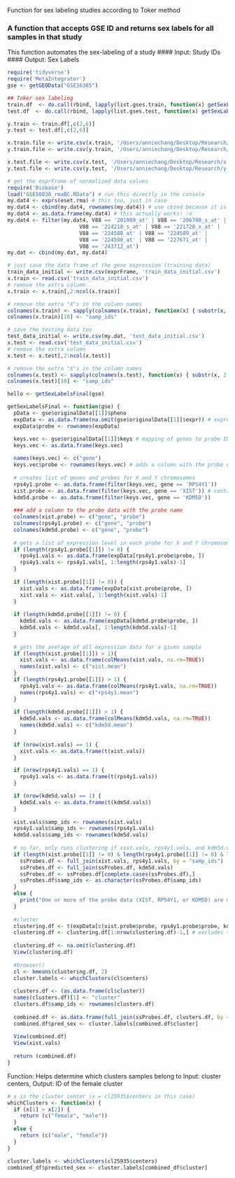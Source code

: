 Function for sex labeling studies according to Toker method

### A function that accepts GSE ID and returns sex labels for all samples in that study
This function automates the sex-labeling of a study
#### Input: Study IDs
#### Output: Sex Labels
```r
require('tidyverse')
require('MetaIntegrator')
gse <- getGEOData("GSE16385")
```

```r
## Toker sex labeling
train.df  <- do.call(rbind, lapply(list.gses.train, function(x) getSexLabelsFinal(getGEOData(x))))
test.df  <- do.call(rbind, lapply(list.gses.test, function(x) getSexLabelsFinal(getGEOData(x))))

y.train <- train.df[,c(2,6)]
y.test <- test.df[,c(2,6)]

x.train.file <- write.csv(x.train, '/Users/anniechang/Desktop/Research/x.train.csv')
y.train.file <- write.csv(y.train, '/Users/anniechang/Desktop/Research/y.train.csv')

x.test.file <- write.csv(x.test, '/Users/anniechang/Desktop/Research/x.test.csv')
y.test.file <- write.csv(y.test, '/Users/anniechang/Desktop/Research/y.test.csv')

# get the exprFrame of normalized data values
require('Biobase')
load("GSE50830_rmaBC.RData") # run this directly in the console
my.dat4 <- exprs(eset.rma) # this too, just in case
my.dat4 <- cbind(my.dat4, rownames(my.dat4)) # use cbind because it is a matrix
my.dat4 <- as.data.frame(my.dat4) # this actually works! :o
my.dat4 <- filter(my.dat4, V88 == '201909_at' | V88 == '206700_s_at' |
                       V88 == '214218_s_at' | V88 == '221728_x_at' | 
                       V88 == '224588_at' | V88 == '224589_at' |
                       V88 == '224590_at' | V88 == '227671_at' | 
                       V88 == '243712_at')
my.dat <- cbind(my.dat, my.dat4)

# just save the data frame of the gene expression (training data)
train_data_initial <- write.csv(exprFrame, 'train_data_initial.csv')
x.train <- read.csv('train_data_initial.csv')
# remove the extra column
x.train <- x.train[,2:ncol(x.train)]

# remove the extra "X"s in the column names
colnames(x.train) <- sapply(colnames(x.train), function(x) { substr(x, 2, nchar(x)) } )
colnames(x.train)[10] <- "samp_ids"

# save the testing data too
test_data_initial <- write.csv(my.dat, 'test_data_initial.csv')
x.test <- read.csv('test_data_initial.csv')
# remove the extra column
x.test <- x.test[,2:ncol(x.test)]

# remove the extra "X"s in the column names
colnames(x.test) <- sapply(colnames(x.test), function(x) { substr(x, 2, nchar(x)) } )
colnames(x.test)[10] <- "samp_ids"

hello <- getSexLabelsFinal(gse)

getSexLabelsFinal <- function(gse) {
  pData <- gse$originalData[[1]]$pheno
  expData <- as.data.frame(na.omit(gse$originalData[[1]]$expr)) # expression data
  expData$probe <- rownames(expData)

  keys.vec <- gse$originalData[[1]]$keys # mapping of genes to probe IDs
  keys.vec <- as.data.frame(keys.vec)
  
  names(keys.vec) <- c("gene")
  keys.vec$probe <- rownames(keys.vec) # adds a column with the probe names to keys.vec
  
  # creates list of genes and probes for X and Y chromosomes
  rps4y1.probe <- as.data.frame(filter(keys.vec, gene == 'RPS4Y1'))
  xist.probe <- as.data.frame(filter(keys.vec, gene == 'XIST')) # contains xist genes and their corresponding probes
  kdm5d.probe <- as.data.frame(filter(keys.vec, gene == 'KDM5D'))
  
  ### add a column to the probe data with the probe name
  colnames(xist.probe) <- c("gene", "probe")
  colnames(rps4y1.probe) <- c("gene", "probe")
  colnames(kdm5d.probe) <- c("gene", "probe")
  
  # gets a list of expression level in each probe for X and Y chromosomes
  if (length(rps4y1.probe[[1]]) != 0) { 
    rps4y1.vals <- as.data.frame(expData[rps4y1.probe$probe, ])
    rps4y1.vals <- rps4y1.vals[, 1:length(rps4y1.vals)-1]
  }
  
  if (length(xist.probe[[1]] != 0)) { 
    xist.vals <- as.data.frame(expData[xist.probe$probe, ])
    xist.vals <- xist.vals[, 1:length(xist.vals)-1]
  }
  
  if (length(kdm5d.probe[[1]]) != 0) { 
    kdm5d.vals <- as.data.frame(expData[kdm5d.probe$probe, ])
    kdm5d.vals <- kdm5d.vals[, 1:length(kdm5d.vals)-1]
  }
  
  # gets the average of all expression data for a given sample
  if (length(xist.probe[[1]]) > 1){ 
    xist.vals <- as.data.frame(colMeans(xist.vals, na.rm=TRUE))
    names(xist.vals) <- c("xist.mean")
  }
  if (length(rps4y1.probe[[1]]) > 1) { 
    rps4y1.vals <- as.data.frame(colMeans(rps4y1.vals, na.rm=TRUE))
    names(rps4y1.vals) <- c("rps4y1.mean")
  }
  
  if (length(kdm5d.probe[[1]]) > 1) { 
    kdm5d.vals <- as.data.frame(colMeans(kdm5d.vals, na.rm=TRUE))
    names(kdm5d.vals) <- c("kdm5d.mean")
  }
  
  if (nrow(xist.vals) == 1) {
    xist.vals <- as.data.frame(t(xist.vals))
  }

  if (nrow(rps4y1.vals) == 1) {
    rps4y1.vals <- as.data.frame(t(rps4y1.vals))
  }

  if (nrow(kdm5d.vals) == 1) {
    kdm5d.vals <- as.data.frame(t(kdm5d.vals))
  }
  
  xist.vals$samp_ids <- rownames(xist.vals)
  rps4y1.vals$samp_ids <- rownames(rps4y1.vals)
  kdm5d.vals$samp_ids <- rownames(kdm5d.vals)
  
  # so far, only runs clustering if xist.vals, rps4y1.vals, and kdm5d.vals exist and are filled with data:
  if (length(xist.probe[[1]] != 0) & length(rps4y1.probe[[1]] != 0) & length(kdm5d.probe[[1]] != 0)) {
    ssProbes.df <- full_join(xist.vals, rps4y1.vals, by = "samp_ids")
    ssProbes.df <- full_join(ssProbes.df, kdm5d.vals)
    ssProbes.df <- ssProbes.df[complete.cases(ssProbes.df),]
    ssProbes.df$samp_ids <- as.character(ssProbes.df$samp_ids)
  }
  else {
    print("One or more of the probe data (XIST, RPS4Y1, or KDM5D) are missing.")
  }
  
  #cluster
  clustering.df <- t(expData[c(xist.probe$probe, rps4y1.probe$probe, kdm5d.probe$probe),])
  clustering.df <- clustering.df[1:nrow(clustering.df)-1,] # excludes the last row which contains probe data
  
  clustering.df <- na.omit(clustering.df)
  View(clustering.df)
  
  #browser()
  cl <- kmeans(clustering.df, 2)
  cluster.labels <- whichClusters(cl$centers)
  
  clusters.df <- (as.data.frame(cl$cluster))
  names(clusters.df)[1] <- "cluster"
  clusters.df$samp_ids <- rownames(clusters.df)
  
  combined.df <- as.data.frame(full_join(ssProbes.df, clusters.df, by = "samp_ids"))
  combined.df$pred_sex <- cluster.labels[combined.df$cluster]
  
  View(combined.df)
  View(xist.vals)
  
  return (combined.df)
}
```

Function: Helps determine which clusters samples belong to
Input: cluster centers, Output: ID of the female cluster
```r
# x is the cluster center (x = cl25935$centers in this case)
whichClusters <- function(x) {
  if (x[1] > x[2]) {
    return (c("female", "male"))
  }
  else {
    return (c("male", "female"))
  }
}

cluster.labels <- whichClusters(cl25935$centers)
combined_df$predicted_sex <- cluster.labels[combined_df$cluster]
```
